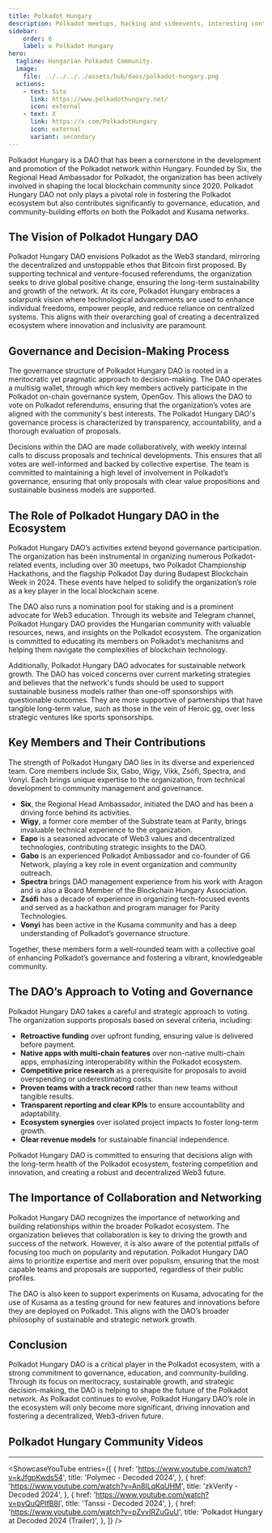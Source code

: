```yaml
---
title: Polkadot Hungary
description: Polkadot meetups, hacking and sideevents, interesting contents and tutorials from the Hungarian Polkadot Community.
sidebar:
    order: 6
    label: ✪ Polkadot Hungary
hero:
  tagline: Hungarian Polkadot Community.
  image: 
    file: ../../../../assets/hub/daos/polkadot-hungary.png
  actions:
    - text: Site
      link: https://www.polkadothungary.net/
      icon: external
    - text: X
      link: https://x.com/PolkadotHungary
      icon: external
      variant: secondary
---
```



Polkadot Hungary is a DAO that has been a cornerstone in the development and promotion of the Polkadot network within Hungary. Founded by Six, the Regional Head Ambassador for Polkadot, the organization has been actively involved in shaping the local blockchain community since 2020. Polkadot Hungary DAO not only plays a pivotal role in fostering the Polkadot ecosystem but also contributes significantly to governance, education, and community-building efforts on both the Polkadot and Kusama networks.

## The Vision of Polkadot Hungary DAO
Polkadot Hungary DAO envisions Polkadot as the Web3 standard, mirroring the decentralized and unstoppable ethos that Bitcoin first proposed. By supporting technical and venture-focused referendums, the organization seeks to drive global positive change, ensuring the long-term sustainability and growth of the network. At its core, Polkadot Hungary embraces a solarpunk vision where technological advancements are used to enhance individual freedoms, empower people, and reduce reliance on centralized systems. This aligns with their overarching goal of creating a decentralized ecosystem where innovation and inclusivity are paramount.

## Governance and Decision-Making Process
The governance structure of Polkadot Hungary DAO is rooted in a meritocratic yet pragmatic approach to decision-making. The DAO operates a multisig wallet, through which key members actively participate in the Polkadot on-chain governance system, OpenGov. This allows the DAO to vote on Polkadot referendums, ensuring that the organization’s votes are aligned with the community's best interests. The Polkadot Hungary DAO's governance process is characterized by transparency, accountability, and a thorough evaluation of proposals.

Decisions within the DAO are made collaboratively, with weekly internal calls to discuss proposals and technical developments. This ensures that all votes are well-informed and backed by collective expertise. The team is committed to maintaining a high level of involvement in Polkadot’s governance, ensuring that only proposals with clear value propositions and sustainable business models are supported.

## The Role of Polkadot Hungary DAO in the Ecosystem
Polkadot Hungary DAO’s activities extend beyond governance participation. The organization has been instrumental in organizing numerous Polkadot-related events, including over 30 meetups, two Polkadot Championship Hackathons, and the flagship Polkadot Day during Budapest Blockchain Week in 2024. These events have helped to solidify the organization’s role as a key player in the local blockchain scene.

The DAO also runs a nomination pool for staking and is a prominent advocate for Web3 education. Through its website and Telegram channel, Polkadot Hungary DAO provides the Hungarian community with valuable resources, news, and insights on the Polkadot ecosystem. The organization is committed to educating its members on Polkadot’s mechanisms and helping them navigate the complexities of blockchain technology.

Additionally, Polkadot Hungary DAO advocates for sustainable network growth. The DAO has voiced concerns over current marketing strategies and believes that the network's funds should be used to support sustainable business models rather than one-off sponsorships with questionable outcomes. They are more supportive of partnerships that have tangible long-term value, such as those in the vein of Heroic.gg, over less strategic ventures like sports sponsorships.

## Key Members and Their Contributions
The strength of Polkadot Hungary DAO lies in its diverse and experienced team. Core members include Six, Gabo, Wigy, Vikk, Zsófi, Spectra, and Vonyi. Each brings unique expertise to the organization, from technical development to community management and governance.

- **Six**, the Regional Head Ambassador, initiated the DAO and has been a driving force behind its activities. 
- **Wigy**, a former core member of the Substrate team at Parity, brings invaluable technical experience to the organization.
- **Eapo** is a seasoned advocate of Web3 values and decentralized technologies, contributing strategic insights to the DAO.
- **Gabo** is an experienced Polkadot Ambassador and co-founder of G6 Network, playing a key role in event organization and community outreach.
- **Spectra** brings DAO management experience from his work with Aragon and is also a Board Member of the Blockchain Hungary Association.
- **Zsófi** has a decade of experience in organizing tech-focused events and served as a hackathon and program manager for Parity Technologies.
- **Vonyi** has been active in the Kusama community and has a deep understanding of Polkadot’s governance structure.

Together, these members form a well-rounded team with a collective goal of enhancing Polkadot’s governance and fostering a vibrant, knowledgeable community.

## The DAO’s Approach to Voting and Governance
Polkadot Hungary DAO takes a careful and strategic approach to voting. The organization supports proposals based on several criteria, including:

- **Retroactive funding** over upfront funding, ensuring value is delivered before payment.
- **Native apps with multi-chain features** over non-native multi-chain apps, emphasizing interoperability within the Polkadot ecosystem.
- **Competitive price research** as a prerequisite for proposals to avoid overspending or underestimating costs.
- **Proven teams with a track record** rather than new teams without tangible results.
- **Transparent reporting and clear KPIs** to ensure accountability and adaptability.
- **Ecosystem synergies** over isolated project impacts to foster long-term growth.
- **Clear revenue models** for sustainable financial independence.

Polkadot Hungary DAO is committed to ensuring that decisions align with the long-term health of the Polkadot ecosystem, fostering competition and innovation, and creating a robust and decentralized Web3 future.

## The Importance of Collaboration and Networking
Polkadot Hungary DAO recognizes the importance of networking and building relationships within the broader Polkadot ecosystem. The organization believes that collaboration is key to driving the growth and success of the network. However, it is also aware of the potential pitfalls of focusing too much on popularity and reputation. Polkadot Hungary DAO aims to prioritize expertise and merit over populism, ensuring that the most capable teams and proposals are supported, regardless of their public profiles.

The DAO is also keen to support experiments on Kusama, advocating for the use of Kusama as a testing ground for new features and innovations before they are deployed on Polkadot. This aligns with the DAO’s broader philosophy of sustainable and strategic network growth.

## Conclusion
Polkadot Hungary DAO is a critical player in the Polkadot ecosystem, with a strong commitment to governance, education, and community-building. Through its focus on meritocracy, sustainable growth, and strategic decision-making, the DAO is helping to shape the future of the Polkadot network. As Polkadot continues to evolve, Polkadot Hungary DAO’s role in the ecosystem will only become more significant, driving innovation and fostering a decentralized, Web3-driven future.


## Polkadot Hungary Community Videos
----------------
<ShowcaseYouTube
  entries={[
          {
      href: 'https://www.youtube.com/watch?v=kJfgpKwds54',
      title: 'Polymec - Decoded 2024',
     },
      {
      href: 'https://www.youtube.com/watch?v=An8ILqKqUHM',
      title: 'zkVerify - Decoded 2024',
    },
    {
      href: 'https://www.youtube.com/watch?v=pyQuQPIfB8I',
      title: 'Tanssi - Decoded 2024',
    },
      {
      href: 'https://www.youtube.com/watch?v=pZvvIRZuGuU',
      title: 'Polkadot Hungary at Decoded 2024 (Trailer)',
    },
  ]}
/>